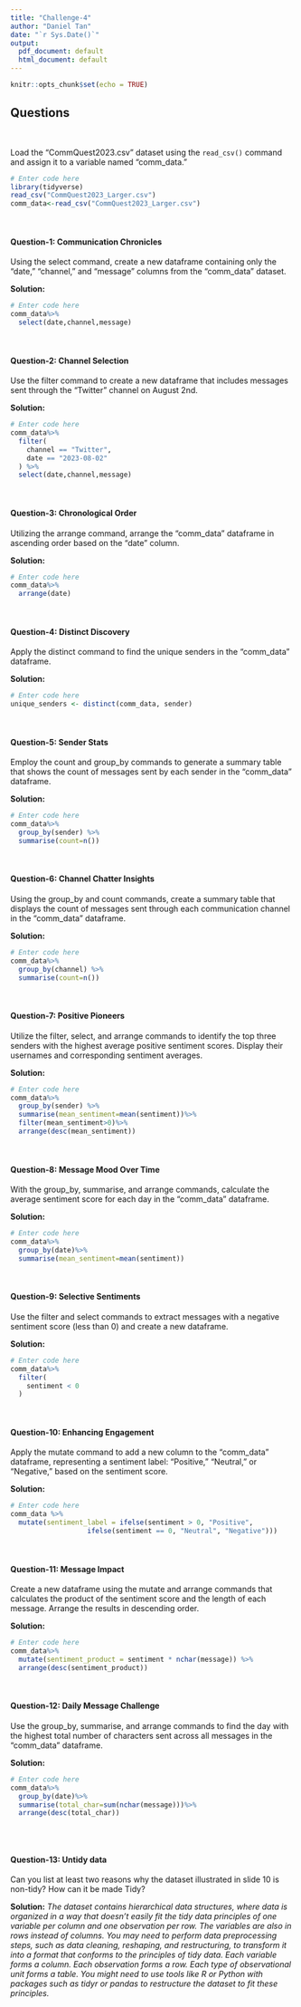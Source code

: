 ```yaml
---
title: "Challenge-4"
author: "Daniel Tan"
date: "`r Sys.Date()`"
output:
  pdf_document: default
  html_document: default
---
```


```r
knitr::opts_chunk$set(echo = TRUE)
```

<style>
p.comment {
background-color: #DBDBDB;
padding: 10px;
border: 1px solid black;
margin-left: 25px;
border-radius: 5px;
font-style: italic;
}

</style>

## Questions
<br>

Load the "CommQuest2023.csv" dataset using the `read_csv()` command and assign it to a variable named "comm_data." 

```r
# Enter code here
library(tidyverse)
read_csv("CommQuest2023_Larger.csv")
comm_data<-read_csv("CommQuest2023_Larger.csv")
```
<br>


#### Question-1: Communication Chronicles

Using the select command, create a new dataframe containing only the "date," "channel," and "message" columns from the "comm_data" dataset.

**Solution:**

```r
# Enter code here
comm_data%>%
  select(date,channel,message)
```
<br>

#### Question-2: Channel Selection

Use the filter command to create a new dataframe that includes messages sent through the "Twitter" channel on August 2nd.

**Solution:**

```r
# Enter code here
comm_data%>%
  filter(
    channel == "Twitter",
    date == "2023-08-02"
  ) %>%
  select(date,channel,message)
```
<br>

#### Question-3: Chronological Order

Utilizing the arrange command, arrange the "comm_data" dataframe in ascending order based on the "date" column.

**Solution:**

```r
# Enter code here
comm_data%>%
  arrange(date)
```
<br>

#### Question-4: Distinct Discovery

Apply the distinct command to find the unique senders in the "comm_data" dataframe.

**Solution:**

```r
# Enter code here
unique_senders <- distinct(comm_data, sender)
```
<br>

#### Question-5: Sender Stats

Employ the count and group_by commands to generate a summary table that shows the count of messages sent by each sender in the "comm_data" dataframe.

**Solution:**

```r
# Enter code here
comm_data%>%
  group_by(sender) %>%
  summarise(count=n())
```
<br>

#### Question-6: Channel Chatter Insights

Using the group_by and count commands, create a summary table that displays the count of messages sent through each communication channel in the "comm_data" dataframe.

**Solution:**

```r
# Enter code here
comm_data%>%
  group_by(channel) %>%
  summarise(count=n())
```
<br>

#### Question-7: Positive Pioneers

Utilize the filter, select, and arrange commands to identify the top three senders with the highest average positive sentiment scores. Display their usernames and corresponding sentiment averages.

**Solution:**

```r
# Enter code here
comm_data%>%
  group_by(sender) %>%
  summarise(mean_sentiment=mean(sentiment))%>%
  filter(mean_sentiment>0)%>%
  arrange(desc(mean_sentiment))

```
<br>

#### Question-8: Message Mood Over Time

With the group_by, summarise, and arrange commands, calculate the average sentiment score for each day in the "comm_data" dataframe.

**Solution:**

```r
# Enter code here
comm_data%>%
  group_by(date)%>%
  summarise(mean_sentiment=mean(sentiment))
```
<br>

#### Question-9: Selective Sentiments

Use the filter and select commands to extract messages with a negative sentiment score (less than 0) and create a new dataframe.

**Solution:**

```r
# Enter code here
comm_data%>%
  filter(
    sentiment < 0
  )
```
<br>

#### Question-10: Enhancing Engagement

Apply the mutate command to add a new column to the "comm_data" dataframe, representing a sentiment label: "Positive," "Neutral," or "Negative," based on the sentiment score.

**Solution:**

```r
# Enter code here
comm_data %>%
  mutate(sentiment_label = ifelse(sentiment > 0, "Positive",
                   ifelse(sentiment == 0, "Neutral", "Negative")))
```
<br>

#### Question-11: Message Impact

Create a new dataframe using the mutate and arrange commands that calculates the product of the sentiment score and the length of each message. Arrange the results in descending order.

**Solution:**

```r
# Enter code here
comm_data%>%
  mutate(sentiment_product = sentiment * nchar(message)) %>%
  arrange(desc(sentiment_product))
```
<br>

#### Question-12: Daily Message Challenge

Use the group_by, summarise, and arrange commands to find the day with the highest total number of characters sent across all messages in the "comm_data" dataframe.

**Solution:**

```r
# Enter code here
comm_data%>%
  group_by(date)%>%
  summarise(total_char=sum(nchar(message)))%>%
  arrange(desc(total_char))
  
```
<br>

#### Question-13: Untidy data

Can you list at least two reasons why the dataset illustrated in slide 10 is non-tidy? How can it be made Tidy?

**Solution:** _The dataset contains hierarchical data structures, where data is organized in a way that doesn't easily fit the tidy data principles of one variable per column and one observation per row. The variables are also in rows instead of columns. You may need to perform data preprocessing steps, such as data cleaning, reshaping, and restructuring, to transform it into a format that conforms to the principles of tidy data. Each variable forms a column. Each observation forms a row. Each type of observational unit forms a table. You might need to use tools like R or Python with packages such as tidyr or pandas to restructure the dataset to fit these principles._